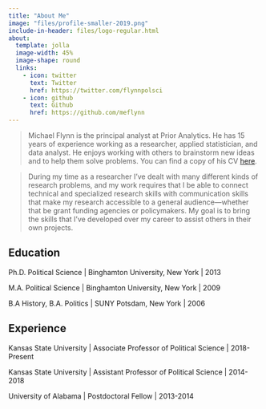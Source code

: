 ---
title: "About Me"
image: "files/profile-smaller-2019.png"
include-in-header: files/logo-regular.html
about: 
  template: jolla
  image-width: 45%
  image-shape: round
  links: 
    - icon: twitter
      text: Twitter
      href: https://twitter.com/flynnpolsci
    - icon: github
      text: Github
      href: https://github.com/meflynn
---

> Michael Flynn is the principal analyst at Prior Analytics. He has 15 years of experience working as a researcher, applied statistician, and data analyst. He enjoys working with others to brainstorm new ideas and to help them solve problems. You can find a copy of his CV [here](https://m-flynn.com/files/flynn-cv.pdf).

> During my time as a researcher I've dealt with many different kinds of research problems, and my work requires that I be able to connect technical and specialized research skills with communication skills that make my research accessible to a general audience—whether that be grant funding agencies or policymakers. My goal is to bring the skills that I've developed over my career to assist others in their own projects.

:::{#hero-heading}

## Education

Ph.D. Political Science |
Binghamton University, New York | 2013

M.A. Political Science | 
Binghamton University, New York | 2009

B.A History, B.A. Politics | SUNY Potsdam, New York | 2006

## Experience

Kansas State University | Associate Professor of Political Science | 2018-Present

Kansas State University | Assistant Professor of Political Science | 2014-2018

University of Alabama | Postdoctoral Fellow | 2013-2014
:::

